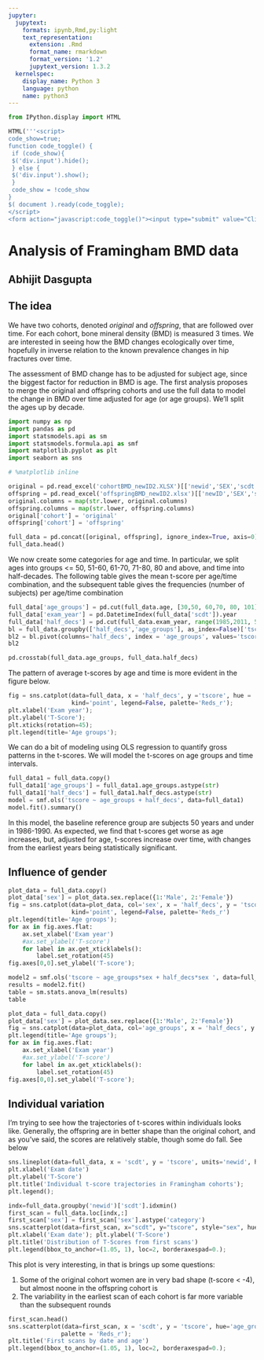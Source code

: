 ```yaml
---
jupyter:
  jupytext:
    formats: ipynb,Rmd,py:light
    text_representation:
      extension: .Rmd
      format_name: rmarkdown
      format_version: '1.2'
      jupytext_version: 1.3.2
  kernelspec:
    display_name: Python 3
    language: python
    name: python3
---
```


```python
from IPython.display import HTML

HTML('''<script>
code_show=true; 
function code_toggle() {
 if (code_show){
 $('div.input').hide();
 } else {
 $('div.input').show();
 }
 code_show = !code_show
} 
$( document ).ready(code_toggle);
</script>
<form action="javascript:code_toggle()"><input type="submit" value="Click here to toggle on/off the raw code."></form>''')


```

# Analysis of Framingham BMD data 
## Abhijit Dasgupta


## The idea


We have two cohorts, denoted *original* and *offspring*, that are followed over time. For each cohort, bone mineral density (BMD) is measured 3 times. We are interested in seeing how the BMD changes ecologically over time, hopefully in inverse relation to the known prevalence changes in hip fractures over time. 

The assessment of BMD change has to be adjusted for subject age, since the biggest factor for reduction in BMD is age. The first analysis proposes to merge the original and offspring cohorts and use the full data to model the change in BMD over time adjusted for age (or age groups). We'll split the ages up by decade. 

```python
import numpy as np
import pandas as pd
import statsmodels.api as sm
import statsmodels.formula.api as smf
import matplotlib.pyplot as plt
import seaborn as sns

# %matplotlib inline
```

```python
original = pd.read_excel('cohortBMD_newID2.XLSX')[['newid','SEX','scdt','Exam','age','year_of_birth','TScore']]
offspring = pd.read_excel('offspringBMD_newID2.xlsx')[['newID','SEX','scdt','Exam','age','year_of_birth','TScore']]
original.columns = map(str.lower, original.columns)
offspring.columns = map(str.lower, offspring.columns)
original['cohort'] = 'original'
offspring['cohort'] = 'offspring'

full_data = pd.concat([original, offspring], ignore_index=True, axis=0)
full_data.head()
```

We now create some categories for age and time. In particular, we split ages into groups <= 50, 51-60, 61-70, 71-80, 80 and above, and time into half-decades. The following table gives the mean t-score per age/time combination, and the subsequent table gives the frequencies (number of subjects) per age/time combination

```python
full_data['age_groups'] = pd.cut(full_data.age, [30,50, 60,70, 80, 101])
full_data['exam_year'] = pd.DatetimeIndex(full_data['scdt']).year
full_data['half_decs'] = pd.cut(full_data.exam_year, range(1985,2011, 5))
bl = full_data.groupby(['half_decs','age_groups'], as_index=False)['tscore'].mean()
bl2 = bl.pivot(columns='half_decs', index = 'age_groups', values='tscore')
bl2
```

```python
pd.crosstab(full_data.age_groups, full_data.half_decs)
```

The pattern of average t-scores by age and time is more evident in the figure below.

```python
fig = sns.catplot(data=full_data, x = 'half_decs', y ='tscore', hue = 'age_groups',
                  kind='point', legend=False, palette='Reds_r');
plt.xlabel('Exam year');
plt.ylabel('T-Score');
plt.xticks(rotation=45);
plt.legend(title='Age groups');
```

We can do a bit of modeling using OLS regression to quantify gross patterns in the t-scores. We will model the t-scores on age groups and time intervals.

```python
full_data1 = full_data.copy()
full_data1['age_groups'] = full_data1.age_groups.astype(str)
full_data1['half_decs'] = full_data1.half_decs.astype(str)
model = smf.ols('tscore ~ age_groups + half_decs', data=full_data1)
model.fit().summary()
```

In this model, the baseline reference group are subjects 50 years and under in 1986-1990. As expected, we find that t-scores get worse as age increases, but, adjusted for age, t-scores increase over time, with changes from the earliest years being statistically significant.


## Influence of gender

```python
plot_data = full_data.copy()
plot_data['sex'] = plot_data.sex.replace({1:'Male', 2:'Female'})
fig = sns.catplot(data=plot_data, col='sex', x = 'half_decs', y = 'tscore', hue = 'age_groups', 
                  kind='point', legend=False, palette='Reds_r')
plt.legend(title='Age groups');
for ax in fig.axes.flat:
    ax.set_xlabel('Exam year')
    #ax.set_ylabel('T-score')
    for label in ax.get_xticklabels():
        label.set_rotation(45)
fig.axes[0,0].set_ylabel('T-score');
```

```python
model2 = smf.ols('tscore ~ age_groups*sex + half_decs*sex ', data=full_data)
results = model2.fit()
table = sm.stats.anova_lm(results)
table
```

```python
plot_data = full_data.copy()
plot_data['sex'] = plot_data.sex.replace({1:'Male', 2:'Female'})
fig = sns.catplot(data=plot_data, col='age_groups', x = 'half_decs', y = 'tscore', hue = 'sex', kind='point', legend=False)
plt.legend(title='Age groups');
for ax in fig.axes.flat:
    ax.set_xlabel('Exam year')
    #ax.set_ylabel('T-score')
    for label in ax.get_xticklabels():
        label.set_rotation(45)
fig.axes[0,0].set_ylabel('T-score');
```

## Individual variation

I'm trying to see how the trajectories of t-scores within individuals looks like. Generally, the offspring are in better shape than the original cohort, and as you've said, the scores are relatively stable, though some do fall. See below

```python
sns.lineplot(data=full_data, x = 'scdt', y = 'tscore', units='newid', hue="cohort", estimator=None, alpha=0.05);
plt.xlabel('Exam date')
plt.ylabel('T-Score')
plt.title('Individual t-score trajectories in Framingham cohorts');
plt.legend();
```

```python
indx=full_data.groupby('newid')['scdt'].idxmin()
first_scan = full_data.loc[indx,:]
first_scan['sex'] = first_scan['sex'].astype('category')
sns.scatterplot(data=first_scan, x="scdt", y="tscore", style="sex", hue='cohort');
plt.xlabel('Exam date'); plt.ylabel('T-Score')
plt.title('Distribution of T-Scores from first scans')
plt.legend(bbox_to_anchor=(1.05, 1), loc=2, borderaxespad=0.);
```

This plot is very interesting, in that is brings up some questions:

1. Some of the original cohort women are in very bad shape (t-score < -4), but almost noone in the offspring cohort is
1. The variability in the earliest scan of each cohort is far more variable than the subsequent rounds

```python
first_scan.head()
sns.scatterplot(data=first_scan, x = 'scdt', y = 'tscore', hue='age_groups' , alpha=0.5,
               palette = 'Reds_r');
plt.title('First scans by date and age')
plt.legend(bbox_to_anchor=(1.05, 1), loc=2, borderaxespad=0.);
```
